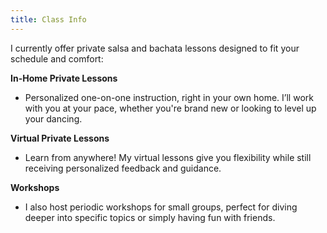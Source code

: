 ```yaml
---
title: Class Info
---
```

I currently offer private salsa and bachata lessons designed to fit your schedule and comfort:

**In-Home Private Lessons**

- Personalized one-on-one instruction, right in your own home. I’ll work with you at your pace, whether you're brand new or looking to level up your dancing.

**Virtual Private Lessons**

- Learn from anywhere! My virtual lessons give you flexibility while still receiving personalized feedback and guidance.

**Workshops**

- I also host periodic workshops for small groups, perfect for diving deeper into specific topics or simply having fun with friends.
